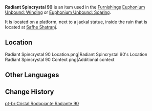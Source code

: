 {{Item Infobox
|id           = 141090
|image        = Item Radiant Spincrystal.png
|type         = Adventure Items
|group        = Radiant Spincrystals
|group2       = Sumeru Spincrystals
|quality      = 4
|invCategory  = Precious Items
|description  = This wondrous crystal contains a certain rhythm, like something beautiful woven from delicate silk. These items can be found throughout the mainland or from merchants who collect curios. The tune held within this crystal can be revivified in your Serenitea Pot using either "[[Euphonium Unbound: Winding]]" or "[[Euphonium Unbound: Soaring]]." The tune contained within this [[Radiant Spincrystal]] is a mysterious melody from [[Sumeru]].
|source1      = [[Safhe Shatranj]]
|track        = 
}}
'''Radiant Spincrystal 90''' is an item used in the [[Furnishings]] [[Euphonium Unbound: Winding]] or [[Euphonium Unbound: Soaring]].<!--to unlock the [[Soundtrack]] in the [[Serenitea Pot]].-->

It is located on a platform, next to a jackal statue, inside the ruin that is located at [[Safhe Shatranj]].

==Location==
<gallery>
Radiant Spincrystal 90 Location.png|Radiant Spincrystal 90's Location
Radiant Spincrystal 90 Context.png|Additional context
</gallery>

==Other Languages==
{{Other Languages
|default_hidden = 1
|en      = Radiant Spincrystal 90
|zhs     = 旋曜玉帛・其九十
|zhs_rm  = Xuán Yào Yùbó - Qí Jiǔshí
|zht     = 旋曜玉帛・其九十
|zht_rm  = Xuán Yào Yùbó - Qí Jiǔshí
|ja      = 旋曜玉帛・90
|ja_rm   = Sen'you Gyokuhaku - Kyuujuu
|ko      = 빛나는 결정・<90:구십>
|es      = Girocristal radiante (90)
|fr      = Gyrocristal radiant 90
|ru      = Лучистый кристалл 90
|th      = Radiant Spincrystal 90
|vi      = Ngọc Thạch Âm Vang 90
|de      = Strahlender Drehkristall LXXXX
|id      = Radiant Spincrystal 90
|pt      = Cristal Rodopiante Radiante 90
|tr      = Parlak Burgu Kristal 90
|it      = Voltacristallo radioso 90
}}

==Change History==
{{Change History|3.4}}

[[pt-br:Cristal Rodopiante Radiante 90]]